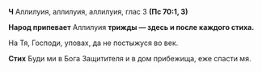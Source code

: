 **Ч** Аллилуия, аллилуия, аллилуия, глас 3 **(Пс 70:1, 3)**

**Народ припевает** Аллилуия **трижды — здесь и после каждого стиха.**

На Тя, Господи, уповах, да не постыжуся во век.

**Стих** Буди ми в Бога Защитителя и в дом прибежища, еже спасти мя.

